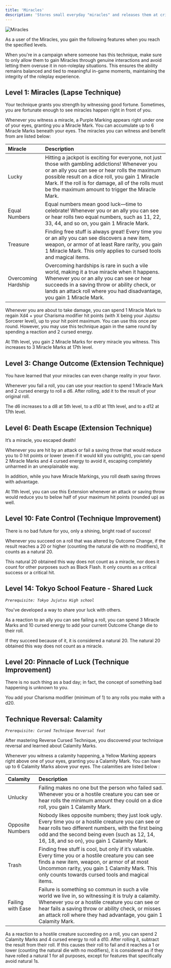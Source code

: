 ```yaml
---
title: 'Miracles'
description: 'Stores small everyday "miracles" and releases them at critical times'
---
```


<img
  src="/images/cursed-techniques/miracles.png"
  alt="Miracles"
/>

As a user of the Miracles, you gain the following features when you reach the specified levels.

<Note>
	When you're in a campaign where someone has this technique, make sure to only allow them to gain Miracles through genuine interactions and avoid letting them overuse it in non-roleplay situations. This ensures the ability remains balanced and tied to meaningful in-game moments, maintaining the integrity of the roleplay experience.
</Note>

## Level 1: Miracles (Lapse Technique)
Your technique grants you strength by witnessing good fortune. Sometimes, you are fortunate enough to see miracles happen right in front of you. 

Whenever you witness a miracle, a Purple Marking appears right under one of your eyes, granting you a Miracle Mark. You can accumulate up to 6 Miracle Marks beneath your eyes. The miracles you can witness and benefit from are listed below:

|Miracle|Description|
|:-|:-|
|Lucky|Hitting a jackpot is exciting for everyone, not just those with gambling addictions! Whenever you or an ally you can see or hear rolls the maximum possible result on a dice roll, you gain 1 Miracle Mark. If the roll is for damage, all of the rolls must be the maximum amount to trigger the Miracle Mark.|
|Equal Numbers|Equal numbers mean good luck—time to celebrate! Whenever you or an ally you can see or hear rolls two equal numbers, such as 11, 22, 33, 44, and so on, you gain 1 Miracle Mark.|
|Treasure|Finding free stuff is always great! Every time you or an ally you can see discovers a new item, weapon, or armor of at least Rare rarity, you gain 1 Miracle Mark. This only applies to cursed tools and magical items.|
|Overcoming Hardship|Overcoming hardships is rare in such a vile world, making it a true miracle when it happens. Whenever you or an ally you can see or hear succeeds in a saving throw or ability check, or lands an attack roll where you had disadvantage, you gain 1 Miracle Mark.|

Whenever you are about to take damage, you can spend 1 Miracle Mark to regain Xd4 + your Charisma modifier hit points (with X being your Jujutsu Sorcerer level), up to your hit point maximum. You can use this once per round. However, you may use this technique again in the same round by spending a reaction and 2 cursed energy.

At 11th level, you gain 2 Miracle Marks for every miracle you witness. This increases to 3 Miracle Marks at 17th level.

## Level 3: Change Outcome (Extension Technique)
You have learned that your miracles can even change reality in your favor.

Whenever you fail a roll, you can use your reaction to spend 1 Miracle Mark and 2 cursed energy to roll a d6. After rolling, add it to the result of your original roll.

The d6 increases to a d8 at 5th level, to a d10 at 11th level, and to a d12 at 17th level.

## Level 6: Death Escape (Extension Technique)
It’s a miracle, you escaped death!

Whenever you are hit by an attack or fail a saving throw that would reduce you to 0 hit points or lower (even if it would kill you outright), you can spend 2 Miracle Marks and 4 cursed energy to avoid it, escaping completely unharmed in an unexplainable way.

In addition, while you have Miracle Markings, you roll death saving throws with advantage.

At 11th level, you can use this Extension whenever an attack or saving throw would reduce you to below half of your maximum hit points (rounded up) as well.

## Level 10: Fate Control (Technique Improvement)
There is no bad future for you, only a shining, bright road of success!

Whenever you succeed on a roll that was altered by Outcome Change, if the result reaches a 20 or higher (counting the natural die with no modifiers), it counts as a natural 20. 

This natural 20 obtained this way does not count as a miracle, nor does it count for other purposes such as Black Flash. It only counts as a critical success or a critical hit.

## Level 14: Tokyo School Feature - Shared Luck
*`Prerequisite: Tokyo Jujutsu High school`*

You've developed a way to share your luck with others. 

As a reaction to an ally you can see failing a roll, you can spend 3 Miracle Marks and 10 cursed energy to add your current Outcome Change die to their roll. 

If they succeed because of it, it is considered a natural 20. The natural 20 obtained this way does not count as a miracle.

## Level 20: Pinnacle of Luck (Technique Improvement)
There is no such thing as a bad day; in fact, the concept of something bad happening is unknown to you. 

You add your Charisma modifier (minimum of 1) to any rolls you make with a d20.

## Technique Reversal: Calamity
*`Prerequisite: Cursed Technique Reversal feat`*

After mastering Reverse Cursed Technique, you discovered your technique reversal and learned about Calamity Marks. 

Whenever you witness a calamity happening, a Yellow Marking appears right above one of your eyes, granting you a Calamity Mark. You can have up to 6 Calamity Marks above your eyes. The calamities are listed below :

|Calamity|Description|
|:-|:-|
|Unlucky|Failing makes no one but the person who failed sad. Whenever you or a hostile creature you can see or hear rolls the minimum amount they could on a dice roll, you gain 1 Calamity Mark.|
|Opposite Numbers|Nobody likes opposite numbers; they just look ugly. Every time you or a hostile creature you can see or hear rolls two different numbers, with the first being odd and the second being even (such as 12, 14, 16, 18, and so on), you gain 1 Calamity Mark.|
|Trash|Finding free stuff is cool, but only if it’s valuable. Every time you or a hostile creature you can see finds a new item, weapon, or armor of at most Uncommon rarity, you gain 1 Calamity Mark. This only counts towards cursed tools and magical items.|
|Failing with Ease|Failure is something so commun in such a vile world we live in, so witnessing it is truly a calamity. Whenever you or a hostile creature you can see or hear fails a saving throw or ability check, or misses an attack roll where they had advantage, you gain 1 Calamity Mark.|

As a reaction to a hostile creature succeeding on a roll, you can spend 2 Calamity Marks and 4 cursed energy to roll a d10. After rolling it, subtract the result from their roll. If this causes their roll to fail and it reaches a 1 or lower (counting the natural die with no modifiers), it is considered as if they have rolled a natural 1 for all purposes, except for features that specifically avoid natural 1s.